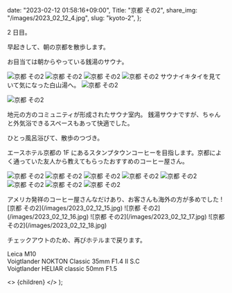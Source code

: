 
  date: "2023-02-12 01:58:16+09:00",
  Title: "京都 その2",
  share_img: "/images/2023_02_12_4.jpg",
  slug: "kyoto-2",
};

2 日目。

早起きして、朝の京都を散歩します。

お目当ては朝からやっている銭湯のサウナ。

![京都 その2](/images/2023_02_12_1.jpg)
![京都 その2](/images/2023_02_12_2.jpg)
![京都 その2](/images/2023_02_12_3.jpg)
![京都 その2](/images/2023_02_12_4.jpg)
サウナイキタイを見ていて気になった白山湯へ。
![京都 その2](/images/2023_02_12_5.jpg)

![京都 その2](/images/2023_02_12_6.jpg)

地元の方のコミュニティが形成されたサウナ室内。
銭湯サウナですが、ちゃんと外気浴できるスペースもあって快適でした。

ひとっ風呂浴びて、散歩のつづき。

エースホテル京都の 1F にあるスタンプタウンコーヒーを目指します。京都によく通っていた友人から教えてもらったおすすめのコーヒー屋さん。

![京都 その2](/images/2023_02_12_7.jpg)
![京都 その2](/images/2023_02_12_8.jpg)
![京都 その2](/images/2023_02_12_9.jpg)
![京都 その2](/images/2023_02_12_10.jpg)
![京都 その2](/images/2023_02_12_11.jpg)
![京都 その2](/images/2023_02_12_12.jpg)
![京都 その2](/images/2023_02_12_13.jpg)
![京都 その2](/images/2023_02_12_14.jpg)

<span className="caption">
  アメリカ発祥のコーヒー屋さんなだけあり、お客さんも海外の方が多めでした
</span>
![京都 その2](/images/2023_02_12_15.jpg) ![京都 その2](/images/2023_02_12_16.jpg)
![京都 その2](/images/2023_02_12_17.jpg) ![京都 その2](/images/2023_02_12_18.jpg)

チェックアウトのため、再びホテルまで戻ります。

Leica M10<br />
Voigtlander NOKTON Classic 35mm F1.4 Ⅱ S.C<br />
Voigtlander HELIAR classic 50mm F1.5

  <>
    <Head>
      <title>{meta.Title} | 異郷好実</title>
    </Head>
    <PostLayout meta={meta}>{children}</PostLayout>
  </>
);
